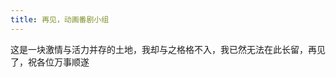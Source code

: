```yaml
---
title: 再见，动画番剧小组
---
```



<Forum groupName="动画番剧" groupUrl="https://www.douban.com/group/596353/" archivedAt="2025-05-16T14:27:21.108Z">
  <Post
    id="291024237"
    title="再见，动画番剧小组"
    url="https://www.douban.com/group/topic/291024237/?_spm_id=MjYzMDIyNjEx"
    pubTime="2023-07-03"
    highlightUserId="191397140"
  >
这是一块激情与活力并存的土地，我却与之格格不入，我已然无法在此长留，再见了，祝各位万事顺遂


  </Post>
</Forum>
